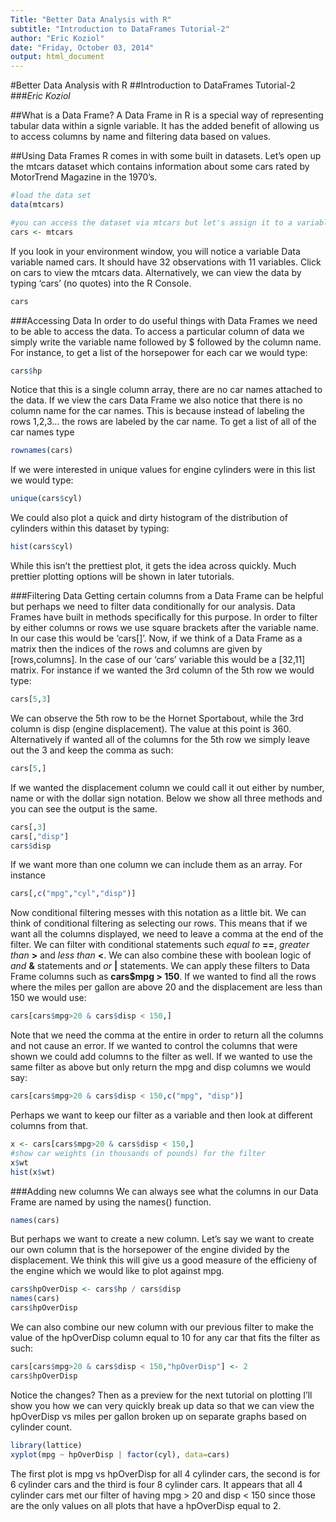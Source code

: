 ```yaml
---
Title: "Better Data Analysis with R"
subtitle: "Introduction to DataFrames Tutorial-2"
author: "Eric Koziol"
date: "Friday, October 03, 2014"
output: html_document
---
```

#Better Data Analysis with R
##Introduction to DataFrames Tutorial-2
###*Eric Koziol*


##What is a Data Frame?
A Data Frame in R is a special way of representing tabular data within a signle variable.  It has the added benefit of allowing us to access columns by name and filtering data based on values.

##Using Data Frames
R comes in with some built in datasets.  Let's open up the mtcars dataset which contains information about some cars rated by MotorTrend Magazine in the 1970's.

```r
#load the data set
data(mtcars)

#you can access the dataset via mtcars but let's assign it to a variable to view some of the data
cars <- mtcars
```

If you look in your environment window, you will notice a variable Data variable named cars.  It should have 32 observations with 11 variables.  Click on cars to view the mtcars data. Alternatively, we can view the data by typing 'cars' (no quotes) into the R Console.

```r
cars
```

###Accessing Data
In order to do useful things with Data Frames we need to be able to access the data.  To access a particular column of data we simply write the variable name followed by $ followed by the column name.  For instance, to get a list of the horsepower for each car we would type:

```r
cars$hp
```

Notice that this is a single column array, there are no car names attached to the data.  If we view the cars Data Frame we also notice that there is no column name for the car names.  This is because instead of labeling the rows 1,2,3... the rows are labeled by the car name.  To get a list of all of the car names type

```r
rownames(cars)
```

If we were interested in unique values for engine cylinders were in this list we would type:

```r
unique(cars$cyl)
```

We could also plot a quick and dirty histogram of the distribution of cylinders within this dataset by typing:

```r
hist(cars$cyl)
```

While this isn't the prettiest plot, it gets the idea across quickly.  Much prettier plotting options will be shown in later tutorials.

###Filtering Data
Getting certain columns from a Data Frame can be helpful but perhaps we need to filter data conditionally for our analysis.  Data Frames have built in methods specifically for this purpose.  In order to filter by either columns or rows we use square brackets after the variable name.  In our case this would be 'cars[]'.  Now, if we think of a Data Frame as a matrix then the indices of the rows and columns are given by [rows,columns].  In the case of our 'cars' variable this would be a [32,11] matrix. For instance if we wanted the 3rd column of the 5th row we would type:

```r
cars[5,3]
```

We can observe the 5th row to be the Hornet Sportabout, while the 3rd column is disp (engine displacement).  The value at this point is 360.  Alternatively if wanted all of the columns for the 5th row we simply leave out the 3 and keep the comma as such:

```r
cars[5,]
```

If we wanted the displacement column we could call it out either by number, name or with the dollar sign notation.  Below we show all three methods and you can see the output is the same.

```r
cars[,3]
cars[,"disp"]
cars$disp
```

If we want more than one column we can include them as an array.  For instance

```r
cars[,c("mpg","cyl","disp")]
```

Now conditional filtering messes with this notation as a little bit.  We can think of conditional filtering as selecting our rows.  This means that if we want all the columns displayed, we need to leave a comma at the end of the filter.  We can filter with conditional statements such *equal to* **==**, *greater than* **>** and *less than* **<**.  We can also combine these with boolean logic of *and* **&** statements and *or* **|** statements.  We can apply these filters to Data Frame columns such as **cars$mpg > 150**.  If we wanted to find all the rows where the miles per gallon are above 20 and the displacement are less than 150 we would use:

```r
cars[cars$mpg>20 & cars$disp < 150,]
```

Note that we need the comma at the entire in order to return all the columns and not cause an error.  If we wanted to control the columns that were shown we could add columns to the filter as well.  If we wanted to use the same filter as above but only return the mpg and disp columns we would say:

```r
cars[cars$mpg>20 & cars$disp < 150,c("mpg", "disp")]
```

Perhaps we want to keep our filter as a variable and then look at different columns from that.

```r
x <- cars[cars$mpg>20 & cars$disp < 150,]
#show car weights (in thousands of pounds) for the filter
x$wt
hist(x$wt)
```

###Adding new columns
We can always see what the columns in our Data Frame are named by using the names() function.

```r
names(cars)
```

But perhaps we want to create a new column.  Let's say we want to create our own column that is the horsepower of the engine divided by the displacement.  We think this will give us a good measure of the efficieny of the engine which we would like to plot against mpg.

```r
cars$hpOverDisp <- cars$hp / cars$disp
names(cars)
cars$hpOverDisp
```

We can also combine our new column with our previous filter to make the value of the hpOverDisp column equal to 10 for any car that fits the filter as such:

```r
cars[cars$mpg>20 & cars$disp < 150,"hpOverDisp"] <- 2
cars$hpOverDisp
```

Notice the changes?  Then as a preview for the next tutorial on plotting I'll show you how we can very quickly break up data so that we can view the hpOverDisp vs miles per gallon broken up on separate graphs based on cylinder count.

```r
library(lattice)
xyplot(mpg ~ hpOverDisp | factor(cyl), data=cars)

```

The first plot is mpg vs hpOverDisp for all 4 cylinder cars, the second is for 6 cylinder cars and the third is four 8 cylinder cars.  It appears that all 4 cylinder cars met our filter of having mpg > 20 and disp < 150 since those are the only values on all plots that have a hpOverDisp equal to 2.